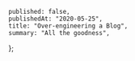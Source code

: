 	published: false,
	publishedAt: "2020-05-25",
	title: "Over-engineering a Blog",
	summary: "All the goodness",
};
